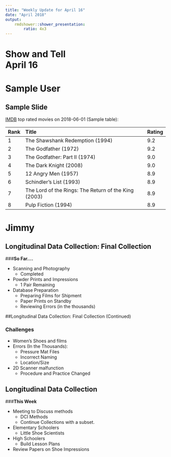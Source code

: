 ```yaml
---
title: "Weekly Update for April 16"
date: "April 2018"
output: 
    rmdshower::shower_presentation:
        ratio: 4x3
---
```


# Show and Tell <br> April 16

# Sample User

## Sample Slide

[IMDB](https://www.imdb.com/chart/top) top rated movies on 2018-06-01 (Sample table):

| Rank | Title | Rating |
| :--- | :---- | :----- |
|1 | The Shawshank Redemption (1994) |	9.2 |		
|2 | The Godfather (1972) |	9.2 |		
|3 | The Godfather: Part II (1974) |	9.0	 |	
|4 | The Dark Knight (2008) |	9.0 |		
|5 | 12 Angry Men (1957) |	8.9 |		
|6 | Schindler's List (1993) |	8.9	 |	
|7 | The Lord of the Rings: The Return of the King (2003) |	8.9 |		
|8 | Pulp Fiction (1994) |	8.9	 |


# Jimmy 

## Longitudinal Data Collection: Final Collection 

###**So Far....**

* Scanning and Photography 
    + Completed 
* Powder Prints and Impressions 
    + 1 Pair Remaining
* Database Preparation 
    + Preparing Films for Shipment 
    + Paper Prints on Standby 
    + Reviewing Errors (in the thousands)

##Longitudinal Data Collection: Final Collection (Continued)

### **Challenges**
* Women's Shoes and films 
* Errors (In the Thousands):
     + Pressure Mat Files 
     + Incorrect Naming 
     + Location/Size
* 2D Scanner malfunction 
     + Procedure and Practice Changed 
     
## Longitudinal Data Collection

###**This Week**

* Meeting to Discuss methods
     + DCI Methods 
     + Continue Collections with a subset. 
* Elementary Schoolers
     + Little Shoe Scientists 
* High Schoolers 
     + Build Lesson Plans
* Review Papers on Shoe Impressions

           


